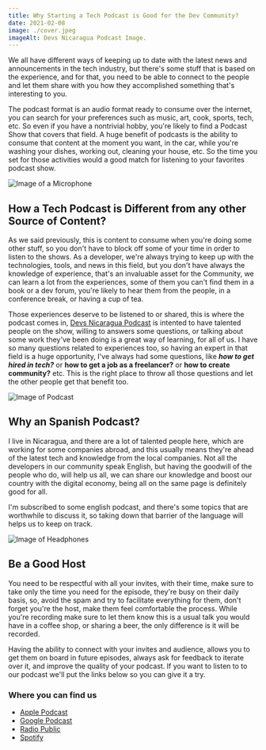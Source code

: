 ```yaml
---
title: Why Starting a Tech Podcast is Good for the Dev Community?
date: 2021-02-08
image: ./cover.jpeg
imageAlt: Devs Nicaragua Podcast Image.
---
```


We all have different ways of keeping up to date with the latest news and announcements in the tech industry, but there's some
stuff that is based on the experience, and for that, you need to be able to connect to the people and let them share with you
how they accomplished something that's interesting to you.

The podcast format is an audio format ready to consume over the internet, you can search for your preferences such as music, art,
cook, sports, tech, etc. So even if you have a nontrivial hobby, you're likely to find a Podcast Show that covers that field.
A huge benefit of podcasts is the ability to consume that content at the moment you want, in the car, while you're washing
your dishes, working out, cleaning your house, etc. So the time you set for those activities would a good match for
listening to your favorites podcast show.

![Image of a Microphone](./podcast.jpg)

## How a Tech Podcast is Different from any other Source of Content?

As we said previously, this is content to consume when you're doing some other stuff, so you don't have to block off some of your
time in order to listen to the shows. As a developer, we're always trying to keep up with the technologies, tools, and news in
this field, but you don't have always the knowledge of experience, that's an invaluable asset for the Community, we can learn
a lot from the experiences, some of them you can't find them in a book or a dev forum, you're likely to hear them from the
people, in a conference break, or having a cup of tea.

Those experiences deserve to be listened to or shared, this is where the podcast comes in, [Devs Nicaragua Podcast](https://anchor.fm/devsnicaragua) is intented to
have talented people on the show, willing to answers some questions, or talking about some work they've been doing is a great way
of learning, for all of us. I have so many questions related to experiences too, so having an expert in that field is a huge opportunity,
I've always had some questions, like **_how to get hired in tech?_** or **how to get a job as a freelancer?** or **how to create community?** etc.
This is the right place to throw all those questions and let the other people get that benefit too.

![Image of Podcast](./podcast2.jpg)

## Why an Spanish Podcast?

I live in Nicaragua, and there are a lot of talented people here, which are working for some companies abroad, and this usually means they're ahead
of the latest tech and knowledge from the local companies. Not all the developers in our community speak English, but having the goodwill of the
people who do, will help us all, we can share our knowledge and boost our country with the digital economy, being all on the same page is
definitely good for all.

I'm subscribed to some english podcast, and there's some topics that are worthwhile to discuss it, so taking down that barrier of the language will
helps us to keep on track.

![Image of Headphones](./podcast3.jpg)

## Be a Good Host

You need to be respectful with all your invites, with their time, make sure to take only the time you need for the episode, they're busy on their daily
basis, so, avoid the spam and try to facilitate everything for them, don't forget you're the host, make them feel comfortable the process. While you're
recording make sure to let them know this is a usual talk you would have in a coffee shop, or sharing a beer, the only difference is it will be recorded.

Having the ability to connect with your invites and audience, allows you to get them on board in future episodes, always ask for feedback to iterate over it,
and improve the quality of your podcast. If you want to listen to to our podcast we'll put the links below so you can give it a try.

### Where you can find us

- [Apple Podcast](https://podcasts.apple.com/ni/podcast/devs-nicaragua-podcast/id1545671855?l=en)
- [Google Podcast](https://www.google.com/podcasts?feed=aHR0cHM6Ly9hbmNob3IuZm0vcy80M2Y4ODVmYy9wb2RjYXN0L3Jzcw==)
- [Radio Public](https://radiopublic.com/devs-nicaragua-podcast-WkrPXd)
- [Spotify](https://open.spotify.com/show/5WZBkWvn2YwCrMijjHGA7A)
